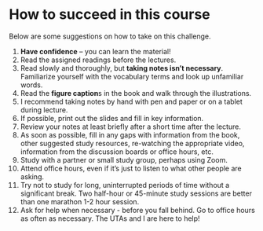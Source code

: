 # How to succeed in this course

Below are some suggestions on how to take on this challenge.

1. **Have confidence** – you can learn the material!  
1. Read the assigned readings before the lectures. 
1. Read slowly and thoroughly, but **taking notes isn't necessary**. Familiarize yourself with the vocabulary terms and look up unfamiliar words.
1. Read the **figure caption**s in the book and walk through the illustrations. 
1. I recommend taking notes by hand with pen and paper or on a tablet during lecture.
1. If possible, print out the slides and fill in key information.
1. Review your notes at least briefly after a short time after the lecture.
1. As soon as possible, fill in any gaps with information from the book, other suggested study resources, re-watching the appropriate video, information from the discussion boards or office hours, etc.
1. Study with a partner or small study group, perhaps using Zoom.
1. Attend office hours, even if it's just to listen to what other people are asking.
1. Try not to study for long, uninterrupted periods of time without a significant break.
Two half-hour or 45-minute study sessions are better than one marathon 1-2 hour session.
1. Ask for help when necessary - before you fall behind. Go to office hours as often as necessary.   The UTAs and I are here to help!